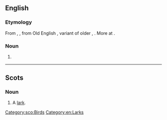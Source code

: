 ==English==

===Etymology===
From {{etyl|enm|en}} {{m|enm|laveroc}}, {{m|enm|laverke}}, from Old English {{m|ang|lāferce}}, variant of older {{m|ang|lāwerce}}, {{m|ang|laewerce|lǣwerce}}. More at {{l|en|lark}}.

===Noun===
{{en-noun}}

# {{alternative form of|lark|lang=en}} {{qual|the bird}}

----

==Scots==

===Noun===
{{sco-noun}}

# A [[lark]].

[[Category:sco:Birds]]
[[Category:en:Larks]]